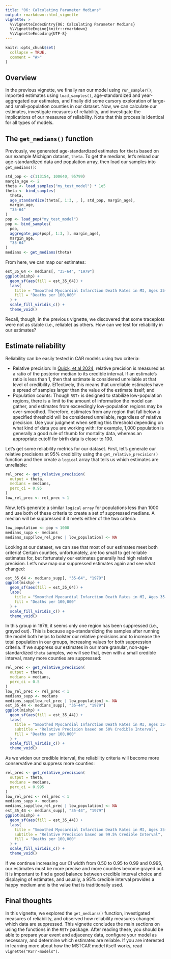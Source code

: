 ```yaml
---
title: "06: Calculating Parameter Medians"
output: rmarkdown::html_vignette
vignette: >
  %\VignetteIndexEntry{06: Calculating Parameter Medians}
  %\VignetteEngine{knitr::rmarkdown}
  %\VignetteEncoding{UTF-8}
---
```


```r
knitr::opts_chunk$set(
  collapse = TRUE,
  comment = "#>"
)
```

## Overview

In the previous vignette, we finally ran our model using `run_sampler()`, imported estimates using `load_samples()`, age-standardized and year-aggregated our estimates, and finally did some cursory exploration of large- and small-population counties in our dataset. Now, we can calculate our estimates, investigate measures of reliability, and investigate the implications of our measures of reliability. Note that this process is identical for all types of models.

## The `get_medians()` function

Previously, we generated age-standardized estimates for `theta` based on our example Michigan dataset, `theta`. To get the medians, let's reload our age-standardized data and population array, then load our samples into `get_medians()`:

```r
std_pop <- c(113154, 100640, 95799)
margin_age <- 2
theta <- load_samples("my_test_model") * 1e5
theta <- bind_samples(
  theta,
  age_standardize(theta[, 1:3, , ], std_pop, margin_age),
  margin_age,
  "35-64"
)
pop <- load_pop("my_test_model")
pop <- bind_samples(
  pop,
  aggregate_pop(pop[, 1:3, ], margin_age),
  margin_age,
  "35-64"
)
medians <- get_medians(theta)
```

From here, we can map our estimates:

```r
est_35_64 <- medians[, "35-64", "1979"]
ggplot(mishp) +
  geom_sf(aes(fill = est_35_64)) +
  labs(
    title = "Smoothed Myocardial Infarction Death Rates in MI, Ages 35-64, 1979",
    fill = "Deaths per 100,000"
  ) +
  scale_fill_viridis_c() +
  theme_void()
```

Recall, though, in the previous vignette, we discovered that some traceplots were not as stable (i.e., reliable) as others. How can we test for reliability in our estimates?

## Estimate reliability

Reliability can be easily tested in CAR models using two criteria:

-   Relative precision: In [Quick, et al 2024](https://doi.org/10.1177/0282423X241244917), relative precision is measured as a ratio of the posterior median to its credible interval. If an estimate's ratio is less than 1, then that estimate is considered unreliable at that level of credibility. Effectively, this means that unreliable estimates have a spread of samples larger than the value of the estimate itself; and
-   Population counts: Though `RSTr` is designed to stabilize low-population regions, there is a limit to the amount of information the model can gather, and estimates from exceedingly low-population regions may be over-smoothed. Therefore, estimates from any region that fall below a specified threshold will be considered unreliable, regardless of relative precision. Use your judgment when setting this threshold depending on what kind of data you are working with: for example, 1,000 population is generally a good rule of thumb for mortality data, whereas an appropriate cutoff for birth data is closer to 100.

Let's get some reliability metrics for our dataset. First, let's generate our relative precisions at 95% credibility using the `get_relative_precision()` function and then create a `logical` array that tells us which estimates are unreliable:

```r
rel_prec <- get_relative_precision(
  output = theta,
  medians = medians,
  perc_ci = 0.95
)
low_rel_prec <- rel_prec < 1
```

Now, let's generate a similar `logical` `array` for populations less than 1000 and use both of these criteria to create a set of suppressed medians. A median will be suppressed if it meets either of the two criteria:

```r
low_population <- pop < 1000
medians_supp <- medians
medians_supp[low_rel_prec | low_population] <- NA
```

Looking at our dataset, we can see that most of our estimates meet both criteria! Certain counties, unfortunately, are too small to get reliable estimates for, but fortunately our estimates generally had high relative precision. Let's now map our suppressed estimates again and see what changed:

```r
est_35_64 <- medians_supp[, "35-64", "1979"]
ggplot(mishp) +
  geom_sf(aes(fill = est_35_64)) +
  labs(
    title = "Smoothed Myocardial Infarction Death Rates in MI, Ages 35-64, 1979",
    fill = "Deaths per 100,000"
  ) +
  scale_fill_viridis_c() +
  theme_void()
```

In this group in 1979, it seems only one region has been suppressed (i.e., grayed out). This is because age-standardizing the samples after running the model both helps to bolster our relative precisions and to increase the total population in our groups, increasing values for both suppression criteria. If we suppress our estimates in our more granular, non-age-standardized `theta` samples, we will see that, even with a small credible interval, many more counties are suppressed:

```r
rel_prec <- get_relative_precision(
  output = theta,
  medians = medians,
  perc_ci = 0.5
)
low_rel_prec <- rel_prec < 1
medians_supp <- medians
medians_supp[low_rel_prec | low_population] <- NA
est_35_44 <- medians_supp[, "35-44", "1979"]
ggplot(mishp) +
  geom_sf(aes(fill = est_35_44)) +
  labs(
    title = "Smoothed Myocardial Infarction Death Rates in MI, Ages 35-44, 1979",
    subtitle = "Relative Precision based on 50% Credible Interval",
    fill = "Deaths per 100,000"
  ) +
  scale_fill_viridis_c() +
  theme_void()
```

As we widen our credible interval, the reliability criteria will become more conservative and suppress more counties:

```r
rel_prec <- get_relative_precision(
  output = theta,
  medians = medians,
  perc_ci = 0.995
)
low_rel_prec <- rel_prec < 1
medians_supp <- medians
medians_supp[low_rel_prec | low_population] <- NA
est_35_44 <- medians_supp[, "35-44", "1979"]
ggplot(mishp) +
  geom_sf(aes(fill = est_35_44)) +
  labs(
    title = "Smoothed Myocardial Infarction Death Rates in MI, Ages 35-44, 1979",
    subtitle = "Relative Precision based on 99.5% Credible Interval",
    fill = "Deaths per 100,000"
  ) +
  scale_fill_viridis_c() +
  theme_void()
```

If we continue increasing our CI width from 0.50 to 0.95 to 0.99 and 0.995, our estimates must be more precise and more counties become grayed out. It is important to find a good balance between credible interval choice and displaying of estimates, and usually, a 95% credible interval provides a happy medium and is the value that is traditionally used.

## Final thoughts

In this vignette, we explored the `get_medians()` function, investigated measures of reliability, and observed how reliability measures changed which data are suppressed. This vignette concludes the main sections on using the functions in the `RSTr` package. After reading these, you should be able to prepare your event and adjacency data, configure your model as necessary, and determine which estimates are reliable. If you are interested in learning more about how the MSTCAR model itself works, read `vignette("RSTr-models")`.
